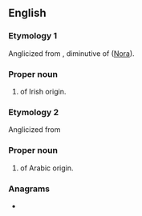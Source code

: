 ==English==

===Etymology 1===
Anglicized from {{etyl|ga|en}} {{m|ga|Nóirín}}, diminutive of {{m|ga|Nóra}} ([[Nora]]).

===Proper noun===
{{en-proper noun}}

# {{given name|lang=en|female}} of Irish origin.

===Etymology 2===
Anglicized from {{der|en|ar|-}} {{m|ar|نور|نُورٍ|of light}}

===Proper noun===
{{en-proper noun}}

# {{given name|lang=en|female}} of Arabic origin.

===Anagrams===
* {{anagrams|en|a=eennor|nee nor}}